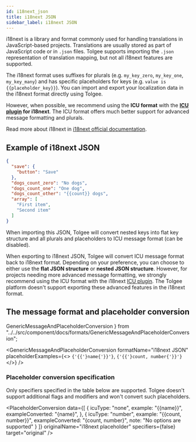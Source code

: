 ```yaml
---
id: i18next_json
title: i18next JSON
sidebar_label: i18next JSON
---
```


i18next is a library and format commonly used for handling translations in JavaScript-based projects. Translations are usually stored as part of JavaScript code or in `.json` files. Tolgee supports importing the `.json` representation of translation mapping, but not all i18next features are supported.

The i18next format uses suffixes for plurals (e.g. `my_key_zero`, `my_key_one`, `my_key_many`) and has specific placeholders for keys (e.g. `value is {{placeholder_key}}`). You can import and export your localization data in the i18next format directly using Tolgee.

However, when possible, we recommend using the **ICU format** with the **[ICU plugin](https://github.com/i18next/i18next-icu) for i18next**. The ICU format offers much better support for advanced message formatting and plurals.

Read more about i18next in [i18next official documentation](https://www.i18next.com/).


## Example of i18next JSON

```json title="en.json"
{
  "save": {
    "button": "Save"
  },
  "dogs_count_zero": "No dogs",
  "dogs_count_one": "One dog",
  "dogs_count_other": "{{count}} dogs",
  "array": [
    "First item",
    "Second item"
  ]
}
```

When importing this JSON, Tolgee will convert nested keys into flat key structure and all plurals and placeholders to ICU message format (can be disabled).

When exporting to i18next JSON, Tolgee will convert ICU message format back to i18next format. Depending on your preference, you can choose to either use the **flat JSON structure** or **nested JSON structure**. However, for projects needing more advanced message formatting, we strongly recommend using the ICU format with the i18next [ICU plugin](https://github.com/i18next/i18next-icu). The Tolgee platform doesn't support exporting these advanced features in the i18next format.


## The message format and placeholder conversion

  GenericMessageAndPlaceholderConversion
} from "../../src/component/docs/formats/GenericMessageAndPlaceholderConversion";

<GenericMessageAndPlaceholderConversion formatName="i18next JSON"
                                        placeholderExamples={<>
                                          <code>{'{{'}name{'}}'}</code>, <code>{'{{'}count, number{'}}'}</code></>} />

### Placeholder conversion specification

Only specifiers specified in the table below are supported. Tolgee doesn't support additional flags and modifiers and won't convert such placeholders.


<PlaceholderConversion data={[
  {
    icuType: "none",
    example: "{{name}}",
    exampleConverted: "{name}",
  },
  {
    icuType: "number",
    example: "{{count, number}}",
    exampleConverted: "{count, number}",
    note: "No options are supported"
  }
]} originalName="i18next placeholder" specifiers={false} target="original" />


<Importing />
